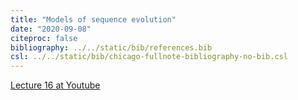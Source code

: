```yaml
---
title: "Models of sequence evolution"
date: "2020-09-08"
citeproc: false
bibliography: ../../static/bib/references.bib
csl: ../../static/bib/chicago-fullnote-bibliography-no-bib.csl
---
```


[Lecture 16 at Youtube](https://youtu.be/usMVjPZZj7s)





